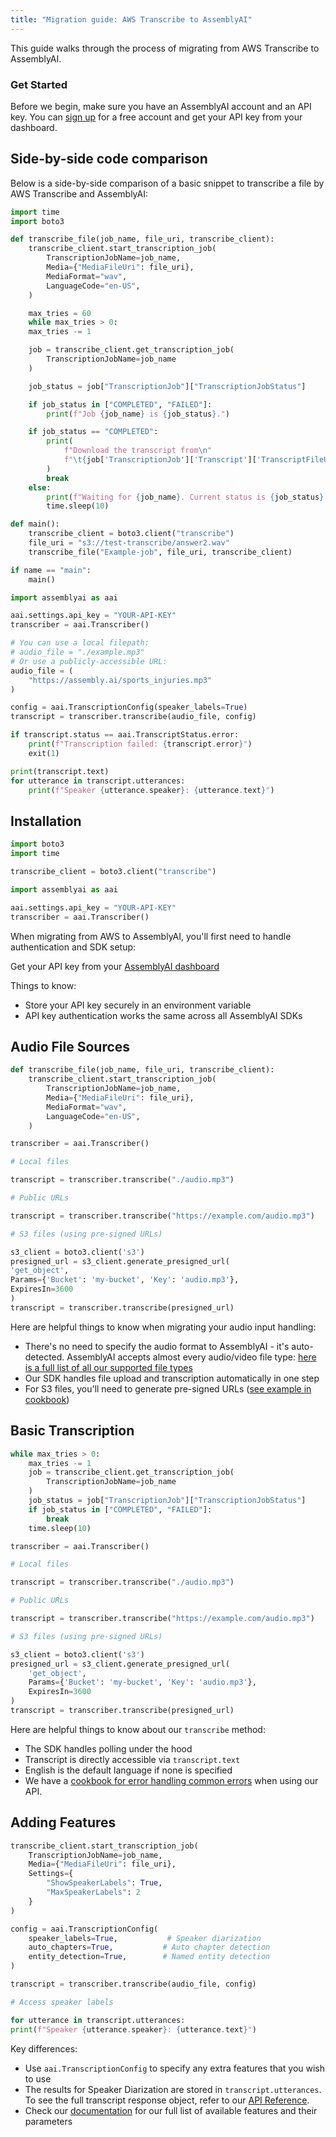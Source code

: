 ```yaml
---
title: "Migration guide: AWS Transcribe to AssemblyAI"
---
```


This guide walks through the process of migrating from AWS Transcribe to AssemblyAI.

### Get Started

Before we begin, make sure you have an AssemblyAI account and an API key. You can [sign up](https://assemblyai.com/dashboard/signup) for a free account and get your API key from your dashboard.

## Side-by-side code comparison

Below is a side-by-side comparison of a basic snippet to transcribe a file by AWS Transcribe and AssemblyAI:

<Tabs groupId="language">
<Tab language="aws" title="AWS Transcribe">

```python
import time
import boto3

def transcribe_file(job_name, file_uri, transcribe_client):
    transcribe_client.start_transcription_job(
        TranscriptionJobName=job_name,
        Media={"MediaFileUri": file_uri},
        MediaFormat="wav",
        LanguageCode="en-US",
    )

    max_tries = 60
    while max_tries > 0:
    max_tries -= 1

    job = transcribe_client.get_transcription_job(
        TranscriptionJobName=job_name
    )

    job_status = job["TranscriptionJob"]["TranscriptionJobStatus"]

    if job_status in ["COMPLETED", "FAILED"]:
        print(f"Job {job_name} is {job_status}.")

    if job_status == "COMPLETED":
        print(
            f"Download the transcript from\n"
            f"\t{job['TranscriptionJob']['Transcript']['TranscriptFileUri']}."
        )
        break
    else:
        print(f"Waiting for {job_name}. Current status is {job_status}.")
        time.sleep(10)

def main():
    transcribe_client = boto3.client("transcribe")
    file_uri = "s3://test-transcribe/answer2.wav"
    transcribe_file("Example-job", file_uri, transcribe_client)

if name == "main":
    main()
```

</Tab>
<Tab language="aai" title="AssemblyAI">

```python
import assemblyai as aai

aai.settings.api_key = "YOUR-API-KEY"
transcriber = aai.Transcriber()

# You can use a local filepath:
# audio_file = "./example.mp3"
# Or use a publicly-accessible URL:
audio_file = (
    "https://assembly.ai/sports_injuries.mp3"
)

config = aai.TranscriptionConfig(speaker_labels=True)
transcript = transcriber.transcribe(audio_file, config)

if transcript.status == aai.TranscriptStatus.error:
    print(f"Transcription failed: {transcript.error}")
    exit(1)

print(transcript.text)
for utterance in transcript.utterances:
    print(f"Speaker {utterance.speaker}: {utterance.text}")
```

</Tab>
</Tabs>

## Installation

<Tabs groupId="language">
<Tab language="aws" title="AWS Transcribe">

```python
import boto3
import time

transcribe_client = boto3.client("transcribe")
```

</Tab>
<Tab language="aai" title="AssemblyAI">

```python
import assemblyai as aai

aai.settings.api_key = "YOUR-API-KEY"
transcriber = aai.Transcriber()
```

</Tab>
</Tabs>

When migrating from AWS to AssemblyAI, you'll first need to handle authentication and SDK setup:

Get your API key from your [AssemblyAI dashboard](https://www.assemblyai.com/app/api-keys) 

Things to know:

- Store your API key securely in an environment variable
- API key authentication works the same across all AssemblyAI SDKs

## Audio File Sources

<Tabs groupId="language">
<Tab language="aws" title="AWS Transcribe">

```python
def transcribe_file(job_name, file_uri, transcribe_client):
    transcribe_client.start_transcription_job(
        TranscriptionJobName=job_name,
        Media={"MediaFileUri": file_uri},
        MediaFormat="wav",
        LanguageCode="en-US",
    )
```

</Tab>
<Tab language="aai" title="AssemblyAI">

```python
transcriber = aai.Transcriber()

# Local files

transcript = transcriber.transcribe("./audio.mp3")

# Public URLs

transcript = transcriber.transcribe("https://example.com/audio.mp3")

# S3 files (using pre-signed URLs)

s3_client = boto3.client('s3')
presigned_url = s3_client.generate_presigned_url(
'get_object',
Params={'Bucket': 'my-bucket', 'Key': 'audio.mp3'},
ExpiresIn=3600
)
transcript = transcriber.transcribe(presigned_url)
```

</Tab>
</Tabs>

Here are helpful things to know when migrating your audio input handling:

- There's no need to specify the audio format to AssemblyAI - it's auto-detected. AssemblyAI accepts almost every audio/video file type: [here is a full list of all our supported file types](https://support.assemblyai.com/articles/2616970375-what-audio-and-video-file-types-are-supported-by-your-api)
- Our SDK handles file upload and transcription automatically in one step
- For S3 files, you'll need to generate pre-signed URLs ([see example in cookbook](https://github.com/AssemblyAI/cookbook/blob/master/core-transcription/transcribe_from_s3.ipynb))

## Basic Transcription

<Tabs groupId="language">
<Tab language="aws" title="AWS Transcribe">

```python
while max_tries > 0:
    max_tries -= 1
    job = transcribe_client.get_transcription_job(
        TranscriptionJobName=job_name
    )
    job_status = job["TranscriptionJob"]["TranscriptionJobStatus"]
    if job_status in ["COMPLETED", "FAILED"]:
        break
    time.sleep(10)
```

</Tab>
<Tab language="aai" title="AssemblyAI">

```python
transcriber = aai.Transcriber()

# Local files

transcript = transcriber.transcribe("./audio.mp3")

# Public URLs

transcript = transcriber.transcribe("https://example.com/audio.mp3")

# S3 files (using pre-signed URLs)

s3_client = boto3.client('s3')
presigned_url = s3_client.generate_presigned_url(
    'get_object',
    Params={'Bucket': 'my-bucket', 'Key': 'audio.mp3'},
    ExpiresIn=3600
)
transcript = transcriber.transcribe(presigned_url)
```

</Tab>
</Tabs>

Here are helpful things to know about our `transcribe` method:

- The SDK handles polling under the hood
- Transcript is directly accessible via `transcript.text`
- English is the default language if none is specified
- We have a [cookbook for error handling common errors](https://github.com/AssemblyAI/cookbook/blob/master/core-transcription/common_errors_and_solutions.md) when using our API.

## Adding Features

<Tabs groupId="language">
<Tab language="aws" title="AWS Transcribe">

```python
transcribe_client.start_transcription_job(
    TranscriptionJobName=job_name,
    Media={"MediaFileUri": file_uri},
    Settings={
        "ShowSpeakerLabels": True,
        "MaxSpeakerLabels": 2
    }
)
```

</Tab>
<Tab language="aai" title="AssemblyAI">

```python
config = aai.TranscriptionConfig(
    speaker_labels=True,           # Speaker diarization
    auto_chapters=True,           # Auto chapter detection
    entity_detection=True,        # Named entity detection
)

transcript = transcriber.transcribe(audio_file, config)

# Access speaker labels

for utterance in transcript.utterances:
print(f"Speaker {utterance.speaker}: {utterance.text}")

```

</Tab>
</Tabs>

Key differences:

- Use `aai.TranscriptionConfig` to specify any extra features that you wish to use
- The results for Speaker Diarization are stored in `transcript.utterances`. To see the full transcript response object, refer to our [API Reference](https://www.assemblyai.com/docs/api-reference).
- Check our [documentation](https://www.assemblyai.com/docs/audio-intelligence) for our full list of available features and their parameters
